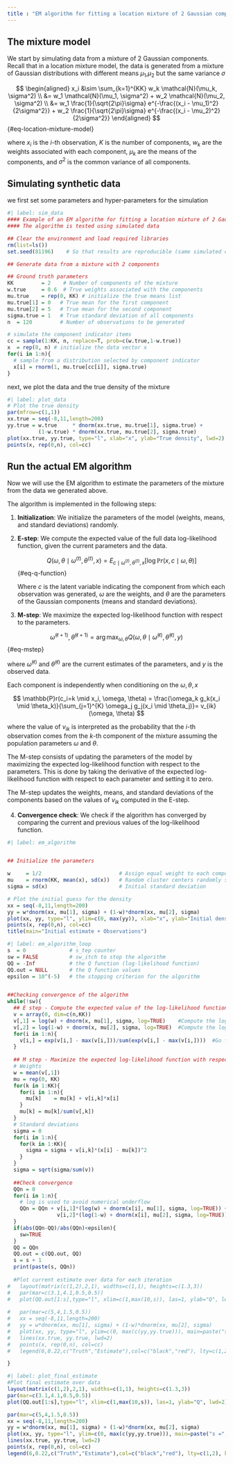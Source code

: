 ```yaml
---
title : "EM algorithm for fitting a location mixture of 2 Gaussian components"
---
```


## The mixture model

We start by simulating data from a mixture of 2 Gaussian components.
Recall that in a location mixture model, the data is generated from a mixture of Gaussian distributions with different means $\mu_1$,$\mu_2$ but the same variance $\sigma$

$$
\begin{aligned}
x_i &\sim \sum_{k=1}^{KK} w_k \mathcal{N}(\mu_k, \sigma^2) \\
&= w_1 \mathcal{N}(\mu_1, \sigma^2) + w_2 \mathcal{N}(\mu_2, \sigma^2) \\
&= w_1 \frac{1}{\sqrt{2\pi}\sigma} e^{-\frac{(x_i - \mu_1)^2}{2\sigma^2}} + w_2 \frac{1}{\sqrt{2\pi}\sigma} e^{-\frac{(x_i - \mu_2)^2}{2\sigma^2}}
\end{aligned}
$$ {#eq-location-mixture-model}

where $x_i$ is the $i$-th observation, $K$ is the number of components, $w_k$ are the weights associated with each component, $\mu_k$ are the means of the components, and $\sigma^2$ is the common variance of all components.


## Simulating synthetic data

we first set some parameters and hyper-parameters for the simulation

```r
#| label: sim_data
#### Example of an EM algorithm for fitting a location mixture of 2 Gaussian components
#### The algorithm is tested using simulated data

## Clear the environment and load required libraries
rm(list=ls())
set.seed(81196)    # So that results are reproducible (same simulated data every time)

## Generate data from a mixture with 2 components

## Ground truth parameters
KK         = 2    # Number of components of the mixture
w.true     = 0.6  # True weights associated with the components
mu.true    = rep(0, KK) # initialize the true means list
mu.true[1] = 0   # True mean for the first component
mu.true[2] = 5   # True mean for the second component
sigma.true = 1   # True standard deviation of all components
n  = 120         # Number of observations to be generated

# simulate the component indicator items
cc = sample(1:KK, n, replace=T, prob=c(w.true,1-w.true))
x  = rep(0, n) # initialize the data vector x
for(i in 1:n){
  # sample from a distribution selected by component indicator
  x[i] = rnorm(1, mu.true[cc[i]], sigma.true)
}
```

next, we plot the data and the true density of the mixture

```r
#| label: plot_data
# Plot the true density
par(mfrow=c(1,1))
xx.true = seq(-8,11,length=200)
yy.true = w.true     * dnorm(xx.true, mu.true[1], sigma.true) + 
          (1-w.true) * dnorm(xx.true, mu.true[2], sigma.true) 
plot(xx.true, yy.true, type="l", xlab="x", ylab="True density", lwd=2)
points(x, rep(0,n), col=cc)
```

## Run the actual EM algorithm

Now we will use the EM algorithm to estimate the parameters of the mixture from the data we generated above.

The algorithm is implemented in the following steps:

1. **Initialization**: We initialize the parameters of the model (weights, means, and standard deviations) randomly.
2. **E-step**: We compute the expected value of the full data log-likelihood function, given the current parameters and the data.

   $$
   Q(\omega,\theta \mid \omega^{(t)}, \theta^{(t)},x) = E_{c \mid \omega^{(t)},\theta^{(t)}, x} \left[ \log \mathbb{P}r(x,c \mid \omega,\theta) \right]
   $$ {#eq-q-function}


   Where $c$ is the latent variable indicating the component from which each observation was generated, $\omega$ are the weights, and $\theta$ are the parameters of the Gaussian components (means and standard deviations).

3. **M-step**: We maximize the expected log-likelihood function with respect to the parameters.

  $$
    \hat{\omega}^{(t+1)},\hat{\theta}^{(t+1)} = \arg \max_{\omega,\theta} Q(\omega,\theta \mid \hat{\omega}^{(t)}, \hat{\theta}^{(t)},y)
  $$ {#eq-mstep}

  where $\hat{\omega}^{(t)}$ and $\hat{\theta}^{(t)}$ are the current estimates of the parameters, and $y$ is the observed data.

  Each component is independently when conditioning on the $\omega, \theta, x$

  $$
  \mathbb{P}r(c_i=k \mid x_i, \omega, \theta) = \frac{\omega_k g_k(x_i \mid \theta_k)}{\sum_{j=1}^{K} \omega_j g_j(x_i \mid \theta_j)}= v_{ik}(\omega, \theta)
  $$

  where the value of $v_{ik}$ is interpreted as the probability that the $i$-th observation comes from the $k$-th component of the mixture assuming the population parameters $\omega$ and $\theta$.

  The M-step consists of updating the parameters of the model by maximizing the expected log-likelihood function with respect to the parameters. This is done by taking the derivative of the expected log-likelihood function with respect to each parameter and setting it to zero.

  The M-step updates the weights, means, and standard deviations of the components based on the values of $v_{ik}$ computed in the E-step.

4. **Convergence check**: We check if the algorithm has converged by comparing the current and previous values of the log-likelihood function.


```r
#| label: em_algorithm


## Initialize the parameters

w     = 1/2                         # Assign equal weight to each component to start with
mu    = rnorm(KK, mean(x), sd(x))   # Random cluster centers randomly spread over the support of the data
sigma = sd(x)                       # Initial standard deviation

```


```r
# Plot the initial guess for the density
xx = seq(-8,11,length=200)
yy = w*dnorm(xx, mu[1], sigma) + (1-w)*dnorm(xx, mu[2], sigma)
plot(xx, yy, type="l", ylim=c(0, max(yy)), xlab="x", ylab="Initial density")
points(x, rep(0,n), col=cc)
title(main="Initial estimate + Observations")
```

```r
#| label: em_algorithm_loop
s  = 0              # s_tep counter
sw = FALSE          # sw_itch to stop the algorithm
QQ = -Inf           # the Q function (log-likelihood function)
QQ.out = NULL       # the Q function values
epsilon = 10^(-5)   # the stopping criterion for the algorithm


##Checking convergence of the algorithm
while(!sw){
  ## E step - Compute the expected value of the log-likelihood function
  v = array(0, dim=c(n,KK))
  v[,1] = log(w) + dnorm(x, mu[1], sigma, log=TRUE)    #Compute the log of the weights
  v[,2] = log(1-w) + dnorm(x, mu[2], sigma, log=TRUE)  #Compute the log of the weights
  for(i in 1:n){
    v[i,] = exp(v[i,] - max(v[i,]))/sum(exp(v[i,] - max(v[i,])))  #Go from logs to actual weights in a numerically stable manner
  }
  
  ## M step - Maximize the expected log-likelihood function with respect to the parameters
  # Weights
  w = mean(v[,1])
  mu = rep(0, KK)
  for(k in 1:KK){
    for(i in 1:n){
      mu[k]    = mu[k] + v[i,k]*x[i]
    }
    mu[k] = mu[k]/sum(v[,k])
  }
  # Standard deviations
  sigma = 0
  for(i in 1:n){
    for(k in 1:KK){
      sigma = sigma + v[i,k]*(x[i] - mu[k])^2
    }
  }
  sigma = sqrt(sigma/sum(v))
  
  ##Check convergence
  QQn = 0
  for(i in 1:n){
    # log is used to avoid numerical underflow
    QQn = QQn + v[i,1]*(log(w) + dnorm(x[i], mu[1], sigma, log=TRUE)) +
                v[i,2]*(log(1-w) + dnorm(x[i], mu[2], sigma, log=TRUE))
  }
  if(abs(QQn-QQ)/abs(QQn)<epsilon){
    sw=TRUE
  }
  QQ = QQn
  QQ.out = c(QQ.out, QQ)
  s = s + 1
  print(paste(s, QQn))
  
  #Plot current estimate over data for each iteration
#   layout(matrix(c(1,2),2,1), widths=c(1,1), heights=c(1.3,3))
#   par(mar=c(3.1,4.1,0.5,0.5))
#   plot(QQ.out[1:s],type="l", xlim=c(1,max(10,s)), las=1, ylab="Q", lwd=2)
  
#   par(mar=c(5,4,1.5,0.5))
#   xx = seq(-8,11,length=200)
#   yy = w*dnorm(xx, mu[1], sigma) + (1-w)*dnorm(xx, mu[2], sigma)
#   plot(xx, yy, type="l", ylim=c(0, max(c(yy,yy.true))), main=paste("s =",s,"   Q =", round(QQ.out[s],4)), lwd=2, col="red", lty=2, xlab="x", ylab="Density")
#   lines(xx.true, yy.true, lwd=2)
#   points(x, rep(0,n), col=cc)
#   legend(6,0.22,c("Truth","Estimate"),col=c("black","red"), lty=c(1,2))

}
```

```r
#| label: plot_final_estimate
#Plot final estimate over data
layout(matrix(c(1,2),2,1), widths=c(1,1), heights=c(1.3,3))
par(mar=c(3.1,4.1,0.5,0.5))
plot(QQ.out[1:s],type="l", xlim=c(1,max(10,s)), las=1, ylab="Q", lwd=2)

par(mar=c(5,4,1.5,0.5))
xx = seq(-8,11,length=200)
yy = w*dnorm(xx, mu[1], sigma) + (1-w)*dnorm(xx, mu[2], sigma)
plot(xx, yy, type="l", ylim=c(0, max(c(yy,yy.true))), main=paste("s =",s,"   Q =", round(QQ.out[s],4)), lwd=2, col="red", lty=2, xlab="x", ylab="Density")
lines(xx.true, yy.true, lwd=2)
points(x, rep(0,n), col=cc)
legend(6,0.22,c("Truth","Estimate"),col=c("black","red"), lty=c(1,2), bty="n")


```